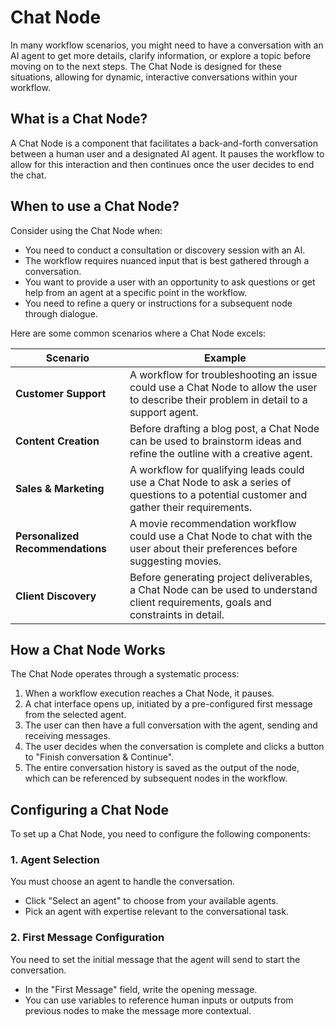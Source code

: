 # Chat Node

In many workflow scenarios, you might need to have a conversation with an AI agent to get more details, clarify information, or explore a topic before moving on to the next steps. The Chat Node is designed for these situations, allowing for dynamic, interactive conversations within your workflow.

## What is a Chat Node?

A Chat Node is a component that facilitates a back-and-forth conversation between a human user and a designated AI agent. It pauses the workflow to allow for this interaction and then continues once the user decides to end the chat.

## When to use a Chat Node?

Consider using the Chat Node when:

- You need to conduct a consultation or discovery session with an AI.
- The workflow requires nuanced input that is best gathered through a conversation.
- You want to provide a user with an opportunity to ask questions or get help from an agent at a specific point in the workflow.
- You need to refine a query or instructions for a subsequent node through dialogue.

Here are some common scenarios where a Chat Node excels:

| Scenario                         | Example                                                                                                                                   |
| -------------------------------- | ----------------------------------------------------------------------------------------------------------------------------------------- |
| **Customer Support**             | A workflow for troubleshooting an issue could use a Chat Node to allow the user to describe their problem in detail to a support agent.   |
| **Content Creation**             | Before drafting a blog post, a Chat Node can be used to brainstorm ideas and refine the outline with a creative agent.                    |
| **Sales & Marketing**            | A workflow for qualifying leads could use a Chat Node to ask a series of questions to a potential customer and gather their requirements. |
| **Personalized Recommendations** | A movie recommendation workflow could use a Chat Node to chat with the user about their preferences before suggesting movies.             |
| **Client Discovery**             | Before generating project deliverables, a Chat Node can be used to understand client requirements, goals and constraints in detail.       |

## How a Chat Node Works

The Chat Node operates through a systematic process:

1.  When a workflow execution reaches a Chat Node, it pauses.
2.  A chat interface opens up, initiated by a pre-configured first message from the selected agent.
3.  The user can then have a full conversation with the agent, sending and receiving messages.
4.  The user decides when the conversation is complete and clicks a button to "Finish conversation & Continue".
5.  The entire conversation history is saved as the output of the node, which can be referenced by subsequent nodes in the workflow.

## Configuring a Chat Node

To set up a Chat Node, you need to configure the following components:

### 1\. Agent Selection

You must choose an agent to handle the conversation.

- Click "Select an agent" to choose from your available agents.
- Pick an agent with expertise relevant to the conversational task.

### 2\. First Message Configuration

You need to set the initial message that the agent will send to start the conversation.

- In the "First Message" field, write the opening message.
- You can use variables to reference human inputs or outputs from previous nodes to make the message more contextual.
